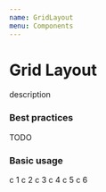 ```yaml
---
name: GridLayout
menu: Components
---
```




# Grid Layout
description

### Best practices
TODO

### Basic usage
<Playground>
<GridLayout gridTemplateColumns={{ xs: '1fr 2fr', md: '1fr 1fr 1fr' }} gridTemplateRows='1fr 50vh 1fr'>
	<Box boxShadow="xs" p="md">
		c 1
	</Box>
	<Box boxShadow="xs" p="md">
		c 2
	</Box>
	<Box boxShadow="xs" p="md">
		c 3
	</Box>
	<Box boxShadow="xs" p="md">
		c 4
	</Box>
	<Box boxShadow="xs" p="md">
		c 5
	</Box>
	<Box boxShadow="xs" p="md">
		c 6
	</Box>
</GridLayout>
</Playground>

